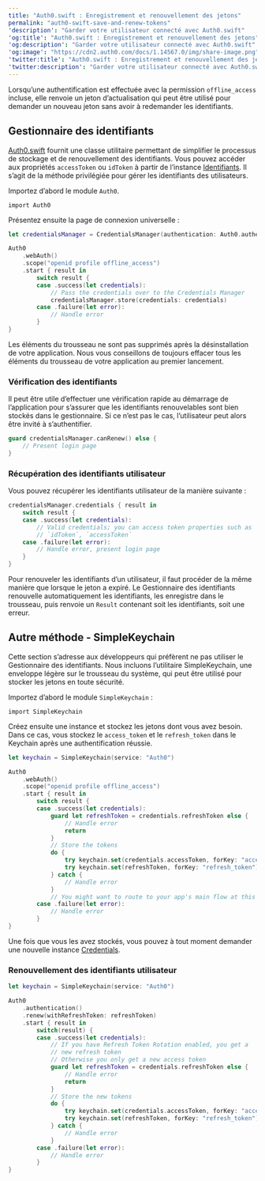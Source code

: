 ---
title: "Auth0.swift : Enregistrement et renouvellement des jetons"
permalink: "auth0-swift-save-and-renew-tokens"
'description': "Garder votre utilisateur connecté avec Auth0.swift"
'og:title': "Auth0.swift : Enregistrement et renouvellement des jetons"
'og:description': "Garder votre utilisateur connecté avec Auth0.swift"
'og:image': "https://cdn2.auth0.com/docs/1.14567.0/img/share-image.png"
'twitter:title': "Auth0.swift : Enregistrement et renouvellement des jetons"
'twitter:description': "Garder votre utilisateur connecté avec Auth0.swift"
---

Lorsqu’une authentification est effectuée avec la permission `offline_access` incluse, elle renvoie un jeton d’actualisation qui peut être utilisé pour demander un nouveau jeton sans avoir à redemander les identifiants.

## Gestionnaire des identifiants

[Auth0.swift](https://github.com/auth0/Auth0.swift) fournit une classe utilitaire permettant de simplifier le processus de stockage et de renouvellement des identifiants. Vous pouvez accéder aux propriétés `accessToken` ou `idToken` à partir de l’instance [Identifiants](https://github.com/auth0/Auth0.swift/blob/master/Auth0/Credentials.swift). Il s’agit de la méthode privilégiée pour gérer les identifiants des utilisateurs.

Importez d’abord le module `Auth0`.

`import Auth0`

Présentez ensuite la page de connexion universelle :

```swift lines
let credentialsManager = CredentialsManager(authentication: Auth0.authentication())

Auth0
    .webAuth()
    .scope("openid profile offline_access")
    .start { result in
        switch result {
        case .success(let credentials):
            // Pass the credentials over to the Credentials Manager
            credentialsManager.store(credentials: credentials)
        case .failure(let error):
            // Handle error
        }
}
```

<Warning>

Les éléments du trousseau ne sont pas supprimés après la désinstallation de votre application. Nous vous conseillons de toujours effacer tous les éléments du trousseau de votre application au premier lancement.

</Warning>

### Vérification des identifiants

Il peut être utile d’effectuer une vérification rapide au démarrage de l’application pour s’assurer que les identifiants renouvelables sont bien stockés dans le gestionnaire. Si ce n’est pas le cas, l’utilisateur peut alors être invité à s’authentifier.

```swift lines
guard credentialsManager.canRenew() else {
    // Present login page
}
```

### Récupération des identifiants utilisateur

Vous pouvez récupérer les identifiants utilisateur de la manière suivante :

```swift lines
credentialsManager.credentials { result in 
    switch result {
    case .success(let credentials):
        // Valid credentials; you can access token properties such as
        // `idToken`, `accessToken`
    case .failure(let error):
        // Handle error, present login page
    }
}
```

Pour renouveler les identifiants d’un utilisateur, il faut procéder de la même manière que lorsque le jeton a expiré. Le Gestionnaire des identifiants renouvelle automatiquement les identifiants, les enregistre dans le trousseau, puis renvoie un `Result` contenant soit les identifiants, soit une erreur.

## Autre méthode - SimpleKeychain

Cette section s’adresse aux développeurs qui préfèrent ne pas utiliser le Gestionnaire des identifiants. Nous incluons l’utilitaire SimpleKeychain, une enveloppe légère sur le trousseau du système, qui peut être utilisé pour stocker les jetons en toute sécurité.

Importez d’abord le module `SimpleKeychain` :

`import SimpleKeychain`

Créez ensuite une instance et stockez les jetons dont vous avez besoin. Dans ce cas, vous stockez le `access_token` et le `refresh_token` dans le Keychain après une authentification réussie.

```swift lines
let keychain = SimpleKeychain(service: "Auth0")

Auth0
    .webAuth()
    .scope("openid profile offline_access")
    .start { result in
        switch result {
        case .success(let credentials):
            guard let refreshToken = credentials.refreshToken else { 
                // Handle error 
                return
            }
            // Store the tokens
            do {
                try keychain.set(credentials.accessToken, forKey: "access_token")
                try keychain.set(refreshToken, forKey: "refresh_token")
            } catch {
                // Handle error
            }
            // You might want to route to your app's main flow at this point
        case .failure(let error):
            // Handle error
        }
}
```

Une fois que vous les avez stockés, vous pouvez à tout moment demander une nouvelle instance [Credentials](https://github.com/auth0/Auth0.swift/blob/master/Auth0/Credentials.swift).

### Renouvellement des identifiants utilisateur

```swift lines
let keychain = SimpleKeychain(service: "Auth0")

Auth0
    .authentication()
    .renew(withRefreshToken: refreshToken)
    .start { result in
        switch(result) {
        case .success(let credentials):
            // If you have Refresh Token Rotation enabled, you get a 
            // new refresh token
            // Otherwise you only get a new access token
            guard let refreshToken = credentials.refreshToken else { 
                // Handle error 
                return
            }
            // Store the new tokens
            do {
                try keychain.set(credentials.accessToken, forKey: "access_token")
                try keychain.set(refreshToken, forKey: "refresh_token")
            } catch {
                // Handle error
            }
        case .failure(let error):
            // Handle error
        }
}
```

